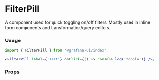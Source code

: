 
# FilterPill

A component used for quick toggling on/off filters. Mostly used in inline form components and transformation/query editors.

### Usage

```jsx
import { FilterPill } from '@grafana-ui/index';

<FilterPill label={'Test'} onClick={() => console.log('toggle')} />;
```

### Props

<ArgTypes of={FilterPill} />
